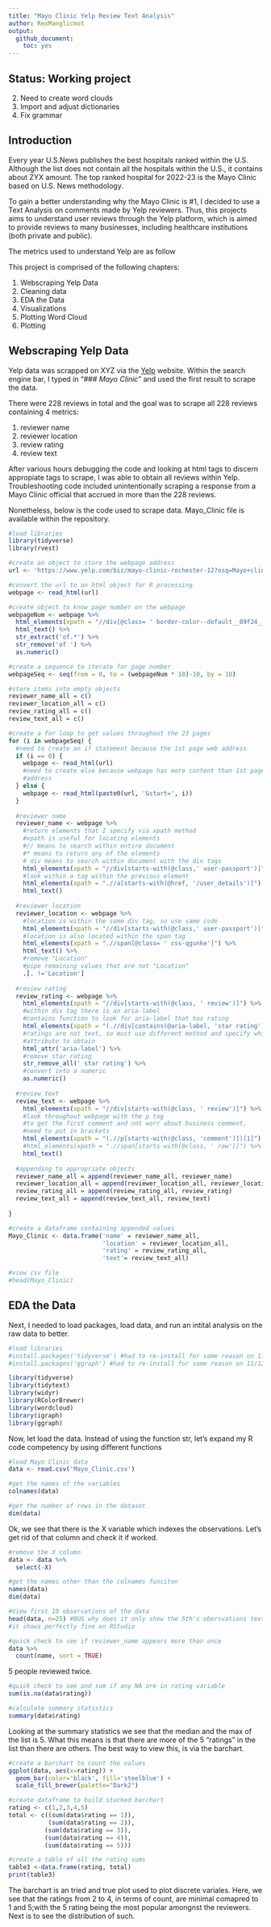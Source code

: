 ```yaml
---
title: "Mayo Clinic Yelp Review Text Analysis"
author: RexManglicmot
output: 
  github_document: 
    toc: yes
---
```

## Status: Working project

2. Need to create word clouds
3. Import and adjust dictionaries
4. Fix grammar

## Introduction
Every year U.S.News publishes the best hospitals ranked within the U.S. Although the list does not contain all the hospitals within the U.S., it contains about ZYX amount. The top ranked hospital for 2022-23 is the Mayo Clinic based on U.S. News methodology. 

To gain a better understanding why the Mayo Clinic is #1, I decided to use a Text Analysis on comments made by Yelp reviewers. Thus, this projects aims to understand user reviews through the Yelp platform, which is aimed to provide reviews to many businesses, including healthcare institutions (both private and public). 

The metrics used to understand Yelp are as follow

This project is comprised of the following chapters:

1. Webscraping Yelp Data
2. Cleaning data
3. EDA the Data
3. Visualizations
3. Plotting Word Cloud
4. Plotting 

## Webscraping Yelp Data
Yelp data was scrapped on XYZ via the [Yelp](https://www.yelp.com/) website. Within the search engine bar, I typed in "### *Mayo Clinic*" and used the first result to scrape the data. 

There were 228 reviews in total and the goal was to scrape all 228 reviews containing 4 metrics:

1. reviewer name
2. reviewer location
3. review rating
4. review text

After various hours debugging the code and looking at html tags to discern appropiate tags to scrape, I was able to obtain all reviews within Yelp. Troubleshooting code included unintentionally scraping a response from a Mayo Clinic official that accrued in more than the 228 reviews.

Nonetheless, below is the code used to scrape data. Mayo_Clinic file is available within the repository. 
```r

#load libraries
library(tidyverse)
library(rvest)

#create an object to store the webpage address
url <- 'https://www.yelp.com/biz/mayo-clinic-rochester-12?osq=Mayo+clinic'

#convert the url to an html object for R processing
webpage <- read_html(url)

#create object to know page number on the webpage
webpageNum <- webpage %>%
  html_elements(xpath = "//div[@class= ' border-color--default__09f24__NPAKY text-align--center__09f24__fYBGO']") %>%
  html_text() %>%
  str_extract('of.*') %>%
  str_remove('of ') %>%
  as.numeric()

#create a sequence to iterate for page number
webpageSeq <- seq(from = 0, to = (webpageNum * 10)-10, by = 10)

#store items into empty objects
reviewer_name_all = c()
reviewer_location_all = c()
review_rating_all = c()
review_text_all = c()

#create a for loop to get values throughout the 23 pages
for (i in webpageSeq) {
  #need to create an if statement because the 1st page web address
  if (i == 0) {
    webpage <- read_html(url)
    #need to create else because webpage has more content than 1st page web 
    #address
  } else {
    webpage <- read_html(paste0(url, '&start=', i))
  }
  
  #reviewer name
  reviewer_name <- webpage %>%
    #return elements that I specify via xpath method
    #xpath is useful for locating elements
    #// means to search within entire document
    #* means to return any of the elements
    # div means to search within document with the div tags
    html_elements(xpath = "//div[starts-with(@class,' user-passport')]") %>%
    #look within a tag within the previous element
    html_elements(xpath = ".//a[starts-with(@href, '/user_details')]") %>%
    html_text()
  
  #reviewer location
  reviewer_location <- webpage %>%
    #location is within the same div tag, so use same code
    html_elements(xpath = "//div[starts-with(@class,' user-passport')]") %>%
    #location is also located within the span tag
    html_elements(xpath = ".//span[@class= ' css-qgunke']") %>%
    html_text() %>%
    #remove "Location" 
    #pipe remaining values that are not "Location"
    .[. !='Location']
  
  #review rating
  review_rating <- webpage %>%
    html_elements(xpath = "//div[starts-with(@class, ' review')]") %>%
    #within div tag there is an aria-label
    #contains function to look for aria-label that has rating  
    html_elements(xpath = "(.//div[contains(@aria-label, 'star rating')])[1]")%>%
    #ratings are not text, so must use different method and specify which 
    #attribute to obtain
    html_attr('aria-label') %>%
    #remove star rating
    str_remove_all(' star rating') %>%
    #convert into a numeric
    as.numeric()
  
  #review text
  review_text <- webpage %>%
    html_elements(xpath = "//div[starts-with(@class, ' review')]") %>%
    #look throughout webpage with the p tag
    #to get the first comment and not worr about business comment,
    #need to put in brackets
    html_elements(xpath = "(.//p[starts-with(@class, 'comment')])[1]") %>%
    #html_elements(xpath = ".//span[starts-with(@class, ' raw')]") %>%
    html_text()
  
  #appending to appropriate objects
  reviewer_name_all = append(reviewer_name_all, reviewer_name)
  reviewer_location_all = append(reviewer_location_all, reviewer_location)
  review_rating_all = append(review_rating_all, review_rating)
  review_text_all = append(review_text_all, review_text)
  
}

#create a dataframe containing appended values
Mayo_Clinic <- data.frame('name' = reviewer_name_all,
                          'location' = reviewer_location_all,
                          'rating' = review_rating_all,
                          'text'= review_text_all)

#view csv file
#head(Mayo_Clinic)
```

## EDA the Data
Next, I needed to load packages, load data, and run an intital analysis on the raw data to better.

```r
#load libraries
#install.packages('tidyverse') #had to re-install for some reason on 11/12/22
#install.packages('ggraph') #had to re-install for some reason on 11/12/22

library(tidyverse)
library(tidytext)
library(widyr)
library(RColorBrewer)
library(wordcloud)
library(igraph)
library(ggraph)
```

Now, let load the data. Instead of using the function str, let's expand my R code competency by using different functions
```r
#load Mayo Clinic data
data <- read.csv('Mayo_Clinic.csv')

#get the names of the variables
colnames(data)

#get the number of rows in the dataset
dim(data)
```
Ok, we see that there is the X variable which indexes the observations. Let's get rid of that column and check it if worked.

```r
#remove the X column
data <- data %>%
  select(-X)

#get the names other than the colnames funciton
names(data)
dim(data)
```


```r
#View first 10 observations of the data
head(data, n=25) #BUG why does it only show the 5th's obersvations text?
#it shows perfectly fine on RStudio
```


```r
#quick check to see if reviewer_name appears more than once
data %>%
  count(name, sort = TRUE)
```
5 people reviewed twice.

```r
#quick check to see and sum if any NA are in rating variable
sum(is.na(data$rating))

#calculate summary statistics
summary(data$rating)
```
Looking at the summary statistics we see that the median and the max of the list is 5. What this means is that there are more of the 5 "ratings" in the list than there are others. The best way to view this, is via the barchart. 
```r
#create a barchart to count the values
ggplot(data, aes(x=rating)) +
  geom_bar(color='black', fill='steelblue') +
  scale_fill_brewer(palette="Dark2")
```


```r
#create dataframe to build stacked barchart
rating <- c(1,2,3,4,5)
total <- c((sum(data$rating == 1)),
           (sum(data$rating == 2)),
          (sum(data$rating == 3)),
          (sum(data$rating == 4)),
          (sum(data$rating == 5)))

#create a table of all the rating sums
table3 <-data.frame(rating, total)
print(table3)
```
The barchart is an tried and true plot used to plot discrete variales. Here, we see that the ratings from 2 to 4, in terms of count, are minimal comapred to 1 and 5;with the 5 rating being the most popular amongnst the reviewers. Next is to see the distribution of such. 

